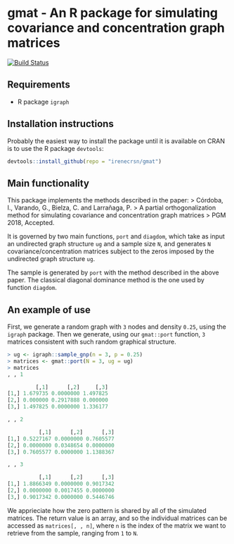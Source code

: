 # gmat - An R package for simulating covariance and concentration graph matrices
[![Build Status](https://travis-ci.org/irenecrsn/gmat.svg?branch=master)](https://travis-ci.org/irenecrsn/gmat)

## Requirements
- R package `igraph`

## Installation instructions
Probably the easiest way to install the package until it is available on CRAN is
to use the R package `devtools`:
```R
devtools::install_github(repo = "irenecrsn/gmat")
```

## Main functionality
This package implements the methods described in the paper:
> Córdoba, I., Varando, G., Bielza, C. and Larrañaga, P.
> A partial orthogonalization method for simulating covariance and concentration graph matrices
> PGM 2018, Accepted.

It is governed by two main functions, `port` and `diagdom`, which take as input an undirected
graph structure `ug` and a sample size `N`, and generates `N`
covariance/concentration matrices subject to the zeros imposed by the undirected
graph structure `ug`.

The sample is generated by `port` with the method described in the above
paper. The classical diagonal dominance
method is the one used by function `diagdom`.

## An example of use

First, we generate a random graph with `3` nodes and density `0.25`, using the
`igraph` package. Then we generate, using our `gmat::port` function, `3` matrices
consistent with such random graphical structure.

```R
> ug <- igraph::sample_gnp(n = 3, p = 0.25)
> matrices <- gmat::port(N = 3, ug = ug)
> matrices
, , 1

         [,1]      [,2]     [,3]
[1,] 1.679735 0.0000000 1.497825
[2,] 0.000000 0.2917888 0.000000
[3,] 1.497825 0.0000000 1.336177

, , 2

          [,1]      [,2]      [,3]
[1,] 0.5227167 0.0000000 0.7605577
[2,] 0.0000000 0.0348654 0.0000000
[3,] 0.7605577 0.0000000 1.1388367

, , 3

          [,1]      [,2]      [,3]
[1,] 1.8866349 0.0000000 0.9017342
[2,] 0.0000000 0.0017455 0.0000000
[3,] 0.9017342 0.0000000 0.5446746
```

We apprieciate how the zero pattern is shared by all of the
simulated matrices. The return value is an array, and so the individual matrices
can be accessed as `matrices[, , n]`, where `n` is the index of the matrix we
want to retrieve from the sample, ranging from `1` to `N`.

